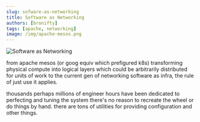 ```yaml
---
slug: sofware-as-networking
title: Software as Networking
authors: [bronifty]
tags: [apache, networking]
image: /img/apache-mesos.png
---
```


![Software as Networking](/img/apache-mesos.png)

from apache mesos (or goog equiv which prefigured k8s) transforming physical compute into logical layers which could be arbitrarily distributed for units of work to the current gen of networking software as infra, the rule of just use it applies.

thousands perhaps millions of engineer hours have been dedicated to perfecting and tuning the system there's no reason to recreate the wheel or do things by hand. there are tons of utilities for providing configuration and other things.
